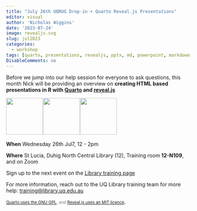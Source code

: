 ```yaml
---
title: "July 26th UQRUG Drop-in + Quarto Reveal.js Presentations"
editor: visual
author: 'Nicholas Wiggins'
date: '2023-07-24'
image: revealjs.svg
slug: jul2023
categories:
  - workshop
tags: [quarto, presentations, revealjs, pptx, md, powerpoint, markdown, knit, drop-in, help]
DisableComments: no
---
```


Before we jump into our help session for everyone to ask questions, this month Nick will be providing an overview on **creating HTML based presentations in R with [Quarto](https://quarto.org/docs/presentations/) and [reveal.js](https://revealjs.com/)**

<p float="left">

<img src="https://uqrug.netlify.app/uqrug.png" height="100" style="margin-right:-0.2em;"/>
<img src="quarto.svg" height="100" style="margin-right:-0.2em;"/> 
<img src="revealjs.svg" height="100" style="margin-right:-0.2em;"/> 

</p>

**When** Wednesday 26th Jul7, 12 - 2pm

**Where** St Lucia, Duhig North Central Library (12), Training room **12-N109**, and on Zoom

Sign up to the next event on the [Library training page](https://studenthub.uq.edu.au/students/events/detail/4688789)

For more information, reach out to the UQ Library training team for more help: <a href="javascript:void(0);" onclick="copyEvent('copy')" id="copy" title="Click to copy email address">training\@library.uq.edu.au</a>




<span style="color:grey; font-size:80%;">  [Quarto uses the GNU GPL](https://github.com/quarto-dev/quarto-cli/blob/main/COPYRIGHT), and [Reveal.js uses an MIT licence](https://github.com/hakimel/reveal.js/blob/master/LICENSE)</span>.

